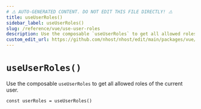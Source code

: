```yaml
---
# ⚠️ AUTO-GENERATED CONTENT. DO NOT EDIT THIS FILE DIRECTLY! ⚠️
title: useUserRoles()
sidebar_label: useUserRoles()
slug: /reference/vue/use-user-roles
description: Use the composable `useUserRoles` to get all allowed roles of the current user.
custom_edit_url: https://github.com/nhost/nhost/edit/main/packages/vue/src/useUserRoles.ts#L15
---
```


# `useUserRoles()`

Use the composable `useUserRoles` to get all allowed roles of the current user.

```tsx
const userRoles = useUserRoles()
```
